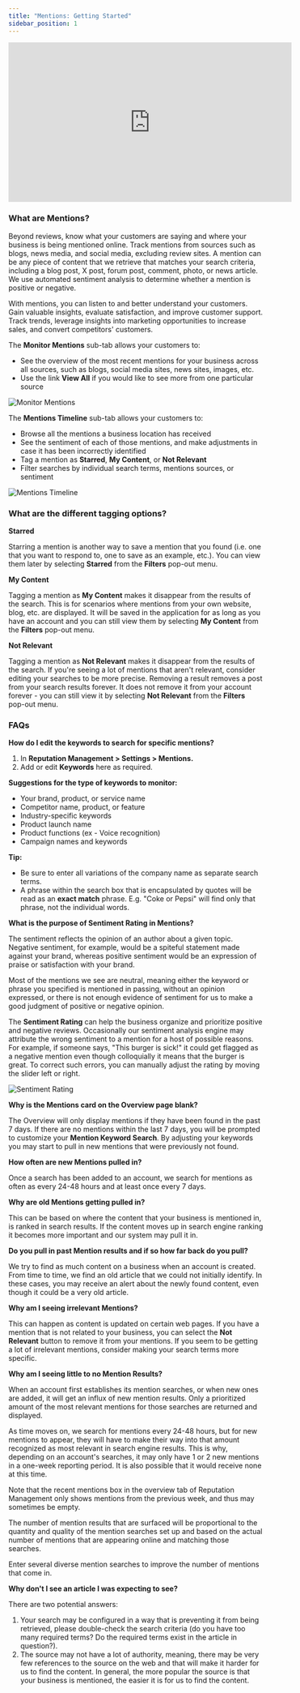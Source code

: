 ```yaml
---
title: "Mentions: Getting Started"
sidebar_position: 1
---
```


<iframe 
  src="https://www.youtube-nocookie.com/embed/xnuRCeXlmwQ" 
  width="560" 
  height="315" 
  frameborder="0" 
  allowfullscreen
></iframe>

### **What are Mentions?**

Beyond reviews, know what your customers are saying and where your business is being mentioned online. Track mentions from sources such as blogs, news media, and social media, excluding review sites. A mention can be any piece of content that we retrieve that matches your search criteria, including a blog post, X post, forum post, comment, photo, or news article. We use automated sentiment analysis to determine whether a mention is positive or negative.

With mentions, you can listen to and better understand your customers. Gain valuable insights, evaluate satisfaction, and improve customer support. Track trends, leverage insights into marketing opportunities to increase sales, and convert competitors' customers.

The **Monitor Mentions** sub-tab allows your customers to:

- See the overview of the most recent mentions for your business across all sources, such as blogs, social media sites, news sites, images, etc.
- Use the link **View All** if you would like to see more from one particular source

![Monitor Mentions](./img/mentions-monitor.png)

The **Mentions Timeline** sub-tab allows your customers to:

- Browse all the mentions a business location has received
- See the sentiment of each of those mentions, and make adjustments in case it has been incorrectly identified
- Tag a mention as **Starred**, **My Content**, or **Not Relevant**
- Filter searches by individual search terms, mentions sources, or sentiment

![Mentions Timeline](./img/mentions-timeline.png)

### **What are the different tagging options?**

**Starred**

Starring a mention is another way to save a mention that you found (i.e. one that you want to respond to, one to save as an example, etc.). You can view them later by selecting **Starred** from the **Filters** pop-out menu.

**My Content**

Tagging a mention as **My Content** makes it disappear from the results of the search. This is for scenarios where mentions from your own website, blog, etc. are displayed. It will be saved in the application for as long as you have an account and you can still view them by selecting **My Content** from the **Filters** pop-out menu.

**Not Relevant**

Tagging a mention as **Not Relevant** makes it disappear from the results of the search. If you're seeing a lot of mentions that aren't relevant, consider editing your searches to be more precise. Removing a result removes a post from your search results forever. It does not remove it from your account forever - you can still view it by selecting **Not Relevant** from the **Filters** pop-out menu.

### FAQs

**How do I edit the keywords to search for specific mentions?**

1. In **Reputation Management > Settings > Mentions.**
2. Add or edit **Keywords** here as required.

**Suggestions for the type of keywords to monitor:**

- Your brand, product, or service name
- Competitor name, product, or feature
- Industry-specific keywords
- Product launch name
- Product functions (ex - Voice recognition)
- Campaign names and keywords

**Tip:**

- Be sure to enter all variations of the company name as separate search terms.
- A phrase within the search box that is encapsulated by quotes will be read as an **exact match** phrase. E.g. "Coke or Pepsi" will find only that phrase, not the individual words.

**What is the purpose of Sentiment Rating in Mentions?**

The sentiment reflects the opinion of an author about a given topic. Negative sentiment, for example, would be a spiteful statement made against your brand, whereas positive sentiment would be an expression of praise or satisfaction with your brand.

Most of the mentions we see are neutral, meaning either the keyword or phrase you specified is mentioned in passing, without an opinion expressed, or there is not enough evidence of sentiment for us to make a good judgment of positive or negative opinion.

The **Sentiment Rating** can help the business organize and prioritize positive and negative reviews. Occasionally our sentiment analysis engine may attribute the wrong sentiment to a mention for a host of possible reasons. For example, if someone says, "This burger is sick!" it could get flagged as a negative mention even though colloquially it means that the burger is great. To correct such errors, you can manually adjust the rating by moving the slider left or right.

![Sentiment Rating](./img/sentiment-rating.png)

**Why is the Mentions card on the Overview page blank?**

The Overview will only display mentions if they have been found in the past 7 days. If there are no mentions within the last 7 days, you will be prompted to customize your **Mention Keyword Search**. By adjusting your keywords you may start to pull in new mentions that were previously not found.

**How often are new Mentions pulled in?**

Once a search has been added to an account, we search for mentions as often as every 24-48 hours and at least once every 7 days.

**Why are old Mentions getting pulled in?**

This can be based on where the content that your business is mentioned in, is ranked in search results. If the content moves up in search engine ranking it becomes more important and our system may pull it in.

**Do you pull in past Mention results and if so how far back do you pull?**

We try to find as much content on a business when an account is created. From time to time, we find an old article that we could not initially identify. In these cases, you may receive an alert about the newly found content, even though it could be a very old article.

**Why am I seeing irrelevant Mentions?**

This can happen as content is updated on certain web pages. If you have a mention that is not related to your business, you can select the **Not Relevant** button to remove it from your mentions. If you seem to be getting a lot of irrelevant mentions, consider making your search terms more specific.

**Why am I seeing little to no Mention Results?**

When an account first establishes its mention searches, or when new ones are added, it will get an influx of new mention results. Only a prioritized amount of the most relevant mentions for those searches are returned and displayed.

As time moves on, we search for mentions every 24-48 hours, but for new mentions to appear, they will have to make their way into that amount recognized as most relevant in search engine results. This is why, depending on an account's searches, it may only have 1 or 2 new mentions in a one-week reporting period. It is also possible that it would receive none at this time.

Note that the recent mentions box in the overview tab of Reputation Management only shows mentions from the previous week, and thus may sometimes be empty.

The number of mention results that are surfaced will be proportional to the quantity and quality of the mention searches set up and based on the actual number of mentions that are appearing online and matching those searches.

Enter several diverse mention searches to improve the number of mentions that come in.

**Why don't I see an article I was expecting to see?**

There are two potential answers:

1. Your search may be configured in a way that is preventing it from being retrieved, please double-check the search criteria (do you have too many required terms? Do the required terms exist in the article in question?).
2. The source may not have a lot of authority, meaning, there may be very few references to the source on the web and that will make it harder for us to find the content. In general, the more popular the source is that your business is mentioned, the easier it is for us to find the content.